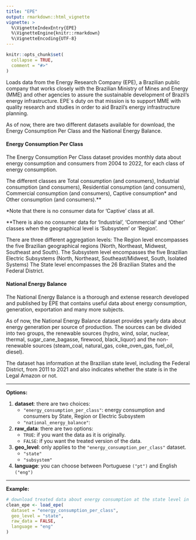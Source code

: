 ```yaml
---
title: "EPE"
output: rmarkdown::html_vignette
vignette: >
  %\VignetteIndexEntry{EPE}
  %\VignetteEngine{knitr::rmarkdown}
  %\VignetteEncoding{UTF-8}
---
```


```r
knitr::opts_chunk$set(
  collapse = TRUE,
  comment = "#>"
)
```

Loads data from the Energy Research Company (EPE), a Brazilian public company that works closely with the Brazilian Ministry of Mines and Energy (MME) and other agencies to assure the sustainable development of Brazil's energy infrastructure. EPE´s duty on that mission is to support MME with quality research and studies in order to aid Brazil's energy infrastructure planning.

As of now, there are two different datasets available for download, the Energy Consumption Per Class and the National Energy Balance.

#### Energy Consumption Per Class
The Energy Consumption Per Class dataset provides monthly data about energy consumption and consumers from 2004 to 2022, for each class of energy consumption.

The different classes are Total consumption (and consumers), Industrial consumption (and consumers), Residential consumption (and consumers), Commercial consumption (and consumers), Captive consumption* and Other consumption (and consumers).**

*Note that there is no consumer data for 'Captive' class at all.

**There is also no consumer data for 'Industrial', 'Commercial' and 'Other' classes when the geographical level is 'Subsystem' or 'Region'.

There are three different aggregation levels: 
The Region level encompasses the five Brazilian geographical regions (North, Northeast, Midwest, Southeast and South).
The Subsystem level encompasses the five Brazilian Electric Subsystems (North, Northeast, Southeast/Midwest, South, Isolated Systems)
The State level encompasses the 26 Brazilian States and the Federal District.

#### National Energy Balance
The National Energy Balance is a thorough and extense research developed and published by EPE that contains useful data about energy consumption, generation, exportation and many more subjects.

As of now, the National Energy Balance dataset provides yearly data about energy generation per source of production. The sources can be divided into two groups, the renewable sources (hydro, wind, solar, nuclear, thermal, sugar_cane_bagasse, firewood, black_liquor) and the non-renewable sources (steam_coal, natural_gas, coke_oven_gas, fuel_oil, diesel).

The dataset has information at the Brazilian state level, including the Federal District, from 2011 to 2021 and also indicates whether the state is in the Legal Amazon or not.




***
**Options:**

  1. **dataset**: there are two choices:
      * `"energy_consumption_per_class"`: energy consumption and consumers by State, Region or Electric Subsystem
      * `"national_energy_balance"`:

  2. **raw_data**: there are two options:
      * `TRUE`: if you want the data as it is originally.
      * `FALSE`: if you want the treated version of the data. 
      
  3. **geo_level**: only applies to the `"energy_consumption_per_class"` dataset. 
      * `"state"`
      * `"subsystem"`

  4. **language**: you can choose between Portuguese `("pt")` and English `("eng")`
  
***

**Example:**  
  
```r
# download treated data about energy consumption at the state level in english
clean_epe <- load_epe(
  dataset = "energy_consumption_per_class",
  geo_level = "state",
  raw_data = FALSE,
  language = "eng"
)
```

